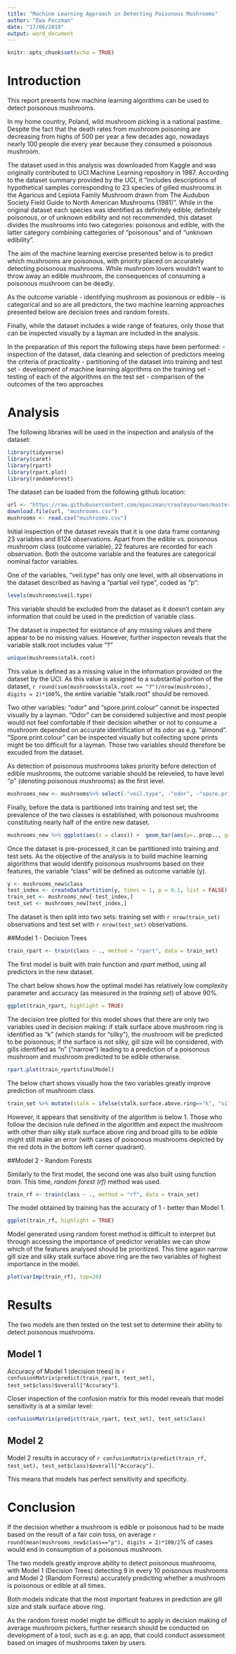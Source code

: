 ---
title: "Machine Learning Approach in Detecting Poisonous Mushrooms"
author: "Ewa Poczman"
date: "17/06/2019"
output: word_document
---

```{r setup, include=FALSE}
knitr::opts_chunk$set(echo = TRUE)
```

# Introduction

This report presents how machine learning algorithms can be used to detect poisonous mushrooms.

In my home country, Poland, wild mushroom picking is a national pastime. Despite the fact that the death rates from mushroom poisoning are decreasing from highs of 500 per year a few decades ago,  nowadays nearly 100 people die every year because they consumed a poisonous mushroom. 

The dataset used in this analysis was downloaded from Kaggle and was originally contributed to UCI Machine Learning repository in 1987. According to the dataset summary provided by the UCI, it "includes descriptions of hypothetical samples corresponding to 23 species of gilled mushrooms in the Agaricus and Lepiota Family Mushroom drawn from The Audubon Society Field Guide to North American Mushrooms (1981)". While in the original dataset each species was identified as definitely edible, definitely poisonous, or of unknown edibility and not recommended, this dataset divides the mushrooms into two categories: poisonous and edible, with the latter category combining cattegories of "poisonous" and of "unknown edibility". 

The aim of the machine learning exercise presented below is to predict which mushrooms are poisonous, with priority placed on accurately detecting poisonous mushrooms. While mushroom lovers wouldn't want to throw away an edible mushroom, the consequences of consuming a poisonous mushroom can be deadly.

As the outcome variable - identifying mushroom as posionous or edible - is categorical and so are all predictors, the two machine learning approaches presented below are decision trees and random forests.

Finally, while the dataset includes a wide range of features, only those that can be inspected visually by a layman are included in the analysis.

In the preparation of this report the following steps have been performed:
- inspection of the dataset, data cleaning and selection of predictors meeing the criteria of practicality
- partitioning of the dataset into training and test set
- development of machine learning algorithms on the training set
- testing of each of the algorithms on the test set 
- comparison of the outcomes of the two approaches

# Analysis

The following libraries will be used in the inspection and analysis of the dataset:

```{r loading-libs, message=FALSE}
library(tidyverse)
library(caret)
library(rpart)
library(rpart.plot)
library(randomForest)
```

The dataset can be loaded from the following github location:
```{r}
url <- "https://raw.githubusercontent.com/epoczman/createyourown/master/mushrooms.csv"
download.file(url, "mushrooms.csv")
mushrooms <- read.csv("mushrooms.csv")
```

Initial inspection of the dataset reveals that it is one data frame contaning 23 variables and 8124 observations. Apart from the edible vs. poisonous mushroom class (outcome variable), 22 features are recorded for each observation. Both the outcome variable and the features are categorical nominal factor variables.

One of the variables, "veil.type" has only one level, with all observations in the dataset described as having a "partial veil type", coded as "p":

```{r one-level-variable, echo=FALSE}
levels(mushrooms$veil.type)
```

This variable should be excluded from the dataset as it doesn't contain any information that could be used in the prediction of variable class.

The dataset is inspected for existance of any missing values and there appear to be no missing values. However, further inspecton reveals that the variable stalk.root includes value "?"

```{r missing-values, echo=FALSE}
unique(mushrooms$stalk.root)
```
This value is defined as a missing value in the information provided on the dataset by the UCI. As this value is assigned to a substantial portion of the dataset, `r round(sum(mushrooms$stalk.root == "?")/nrow(mushrooms), digits = 2)*100`%, the entire variable "stalk.root" should be removed. 

Two other variables: "odor" and "spore.print.colour" cannot be inspected visually by a layman. "Odor" can be considered subjective and most people would not feel comfortable if their decision whether or not to consume a mushroom depended on accurate identification of its odor as e.g. "almond". "Spore.print.colour" can be inspected visually but collecting spore prints might be too difficult for a layman. Those two variables should therefore be excuded from the dataset.

As detection of poisonous mushrooms takes priority before detection of edible mushrooms, the outcome variable should be releveled, to have level "p" (denoting poisonous mushrooms) as the first level.

```{r new-dataset, echo=FALSE}
mushrooms_new <- mushrooms%>% select(-"veil.type", -"odor", -"spore.print.color", -"stalk.root") %>% mutate(class = relevel(class, "p"))
```

Finally, before the data is partitioned into training and test set, the prevalence of the two classes is established, with poisonous mushrooms constituting nearly half of the entire new dataset.

```{r prevalence, echo=FALSE}
mushrooms_new %>% ggplot(aes(x = class)) +  geom_bar(aes(y=..prop.., group = 1))
```

Once the dataset is pre-processed, it can be partitioned into training and test sets. As the objective of the analysis is to build machine learning algorithms that would identify poisonous mushrooms based on their features, the variable "class" will be defined as outcome variable (y).

```{r define-y, echo=FALSE}
y <- mushrooms_new$class
test_index <- createDataPartition(y, times = 1, p = 0.1, list = FALSE)
train_set <- mushrooms_new[-test_index,]
test_set <- mushrooms_new[test_index,]
```

The dataset is then split into two sets: training set with `r nrow(train_set)` observations and test set with `r nrow(test_set)` observations.

##Model 1 - Decision Trees

```{r model1-rpart, echo=FALSE}
train_rpart <- train(class ~ ., method = "rpart", data = train_set)
```

The first model is built with *train* function and *rpart* method, using all predictors in the new dataset.

The chart below shows how the optimal model has relatively low complexity parameter and accuracy (as measured in the *training set*) of above 90%.

```{r plot-model1, echo=FALSE}
ggplot(train_rpart, highlight = TRUE)
```

The decision tree plotted for this model shows that there are only two variables used in decision making: if stalk surface above mushroom ring is identified as "k" (which stands for "silky"), the mushroom will be predicted to be poisonous; if the surface is not silky, gill size will be considered, with gills identified as "n" ("narrow") leading to a prediction of a poisonous mushroom and mushroom predicted to be edible otherwise.

```{r plot-decisiontree1, echo=FALSE}
rpart.plot(train_rpart$finalModel)
```

The below chart shows visually how the two variables greatly improve prediction of mushroom class.

```{r plot-twovariables, echo=FALSE}
train_set %>% mutate(stalk = ifelse(stalk.surface.above.ring=="k", "silky stalk surface", "other stalk surface")) %>% ggplot(aes(stalk, gill.size, color = class)) + geom_point(position = "jitter")
```

However, it appears that sensitivity of the algorithm is below 1. Those who follow the decision rule defined in the algorithm and expect the mushroom with other than silky stalk surface above ring  and broad gills to be edible might still make an error (with cases of poisonous mushrooms depicted by the red dots in the bottom left corner quadrant).

##Model 2 - Random Forests

Similarly to the first model, the second one was also built using function *train*. This time, *random forest (rf)* method was used.

```{r model2-rf, echo=FALSE}
train_rf <- train(class ~ ., method = "rf", data = train_set) 
```

The model obtained by training has the accuracy of 1 - better than Model 1.

```{r plot-model2, echo=FALSE}
ggplot(train_rf, highlight = TRUE) 
```

Model generated using random forest method is difficult to interpret but through accessing the importance of predictor veriables we can show which of the features analysed should be prioritized. This time again narrow gill size and silky stalk surface above ring are the two variables of highest importance in the model. 

```{r plot-importance, echo=FALSE}
plot(varImp(train_rf), top=20)
```

# Results

The two models are then tested on the test set to determine their ability to detect poisonous mushrooms. 


## Model 1 

Accuracy of Model 1 (decision trees) is `r confusionMatrix(predict(train_rpart, test_set), test_set$class)$overall["Accuracy"]`.

Closer inspection of the confusion matrix for this model reveals that model sensitivity is at a similar level:

```{r confmat-model1, echo=FALSE}
confusionMatrix(predict(train_rpart, test_set), test_set$class)
```

## Model 2

Model 2 results in accuracy of `r confusionMatrix(predict(train_rf, test_set), test_set$class)$overall["Accuracy"]`. 

This means that models has perfect sensitivity and specificity. 

# Conclusion
If the decision whether a mushroom is edible or poisonous had to be made based on the result of a fair coin toss, on average `r  round(mean(mushrooms_new$class=="p"), digits = 2)*100/2`% of cases would end in consumption of a poisonous mushroom.

The two models greatly improve ability to detect poisonous mushrooms, with Model 1 (Decision Trees) detecting 9 in every 10 poisonous mushrooms and Model 2 (Random Forrests) accurately predicting whether a mushroom is poisonous or edible at all times.

Both models indicate that the most important features in prediction are gill size and stalk surface above ring.

As the random forest model might be difficult to apply in decision making of average mushroom pickers, further research should be conducted on development of a tool, such as e.g. an app, that could conduct assessment based on images of mushrooms taken by users.


